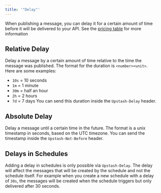 ```yaml
---
title: '"Delay"'
---
```

When publishing a message, you can delay it for a certain amount of time before
it will be delivered to your API. See the [pricing table](https://upstash.com/pricing/qstash) for more information
## Relative Delay
Delay a message by a certain amount of time relative to the time the message was
published.
The format for the duration is `<number><unit>`. Here are some examples:
- `10s` = 10 seconds
- `1m` = 1 minute
- `30m` = half an hour
- `2h` = 2 hours
- `7d` = 7 days
You can send this duration inside the `Upstash-Delay` header.
## Absolute Delay
Delay a message until a certain time in the future. The format is a unix
timestamp in seconds, based on the UTC timezone.
You can send the timestamp inside the `Upstash-Not-Before` header.
## Delays in Schedules
Adding a delay in schedules is only possible via `Upstash-Delay`. The
delay will affect the messages that will be created by the schedule and not the
schedule itself.
For example when you create a new schedule with a delay of `30s`, the messages
will be created when the schedule triggers but only delivered after 30 seconds.